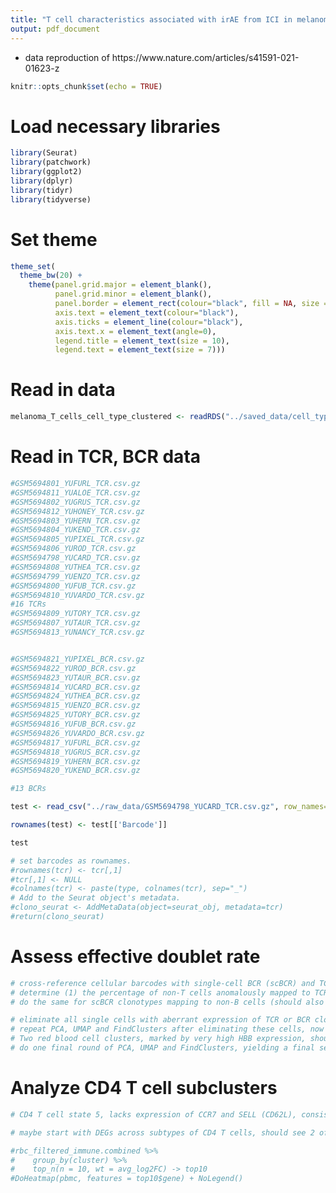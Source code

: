 ```yaml
---
title: "T cell characteristics associated with irAE from ICI in melanoma"
output: pdf_document
---
```


 - data reproduction of https://www.nature.com/articles/s41591-021-01623-z

```r
knitr::opts_chunk$set(echo = TRUE)
```

# Load necessary libraries

```r

library(Seurat)
library(patchwork)
library(ggplot2)
library(dplyr)
library(tidyr)
library(tidyverse)

```

# Set theme

```r

theme_set(
  theme_bw(20) +
    theme(panel.grid.major = element_blank(),
          panel.grid.minor = element_blank(),
          panel.border = element_rect(colour="black", fill = NA, size = 1),
          axis.text = element_text(colour="black"),
          axis.ticks = element_line(colour="black"),
          axis.text.x = element_text(angle=0),
          legend.title = element_text(size = 10),
          legend.text = element_text(size = 7)))

```

# Read in data

```r

melanoma_T_cells_cell_type_clustered <- readRDS("../saved_data/cell_type_clustered.rds")

```

# Read in TCR, BCR data

```r

#GSM5694801_YUFURL_TCR.csv.gz
#GSM5694811_YUALOE_TCR.csv.gz
#GSM5694802_YUGRUS_TCR.csv.gz
#GSM5694812_YUHONEY_TCR.csv.gz
#GSM5694803_YUHERN_TCR.csv.gz
#GSM5694804_YUKEND_TCR.csv.gz
#GSM5694805_YUPIXEL_TCR.csv.gz
#GSM5694806_YUROD_TCR.csv.gz
#GSM5694798_YUCARD_TCR.csv.gz
#GSM5694808_YUTHEA_TCR.csv.gz
#GSM5694799_YUENZO_TCR.csv.gz
#GSM5694800_YUFUB_TCR.csv.gz
#GSM5694810_YUVARDO_TCR.csv.gz
#16 TCRs
#GSM5694809_YUTORY_TCR.csv.gz
#GSM5694807_YUTAUR_TCR.csv.gz
#GSM5694813_YUNANCY_TCR.csv.gz


#GSM5694821_YUPIXEL_BCR.csv.gz
#GSM5694822_YUROD_BCR.csv.gz
#GSM5694823_YUTAUR_BCR.csv.gz
#GSM5694814_YUCARD_BCR.csv.gz
#GSM5694824_YUTHEA_BCR.csv.gz
#GSM5694815_YUENZO_BCR.csv.gz
#GSM5694825_YUTORY_BCR.csv.gz
#GSM5694816_YUFUB_BCR.csv.gz
#GSM5694826_YUVARDO_BCR.csv.gz
#GSM5694817_YUFURL_BCR.csv.gz
#GSM5694818_YUGRUS_BCR.csv.gz
#GSM5694819_YUHERN_BCR.csv.gz
#GSM5694820_YUKEND_BCR.csv.gz

#13 BCRs

test <- read_csv("../raw_data/GSM5694798_YUCARD_TCR.csv.gz", row_names=FALSE)

rownames(test) <- test[['Barcode']]

test

# set barcodes as rownames.
#rownames(tcr) <- tcr[,1]
#tcr[,1] <- NULL
#colnames(tcr) <- paste(type, colnames(tcr), sep="_")
# Add to the Seurat object's metadata.
#clono_seurat <- AddMetaData(object=seurat_obj, metadata=tcr)
#return(clono_seurat)

```

# Assess effective doublet rate

```r

# cross-reference cellular barcodes with single-cell BCR (scBCR) and TCR (scTCR) clonotypes
# determine (1) the percentage of non-T cells anomalously mapped to TCR clonotypes (denoted m) and (2) the frequency (recovery rate) of annotated T cells with a matching scTCR clonotype (denoted f), calculate an effective double rate (m/f) (should get 2.2%)
# do the same for scBCR clonotypes mapping to non-B cells (should also get 2.2%)

# eliminate all single cells with aberrant expression of TCR or BCR clonotypic sequences
# repeat PCA, UMAP and FindClusters after eliminating these cells, now should get 32 clusters
# Two red blood cell clusters, marked by very high HBB expression, should remain, remove them from the analysis
# do one final round of PCA, UMAP and FindClusters, yielding a final set of 32 clusters (states)

```

# Analyze CD4 T cell subclusters

```r

# CD4 T cell state 5, lacks expression of CCR7 and SELL (CD62L), consistent with CD4 TEM, see association with severe iRAE development, so I'll need to find this same subcluster they find (combine with subcluster 3)

# maybe start with DEGs across subtypes of CD4 T cells, should see 2 of them closely match each other (their subclusters 3 and 5)

#rbc_filtered_immune.combined %>%
#    group_by(cluster) %>%
#    top_n(n = 10, wt = avg_log2FC) -> top10
#DoHeatmap(pbmc, features = top10$gene) + NoLegend()

```